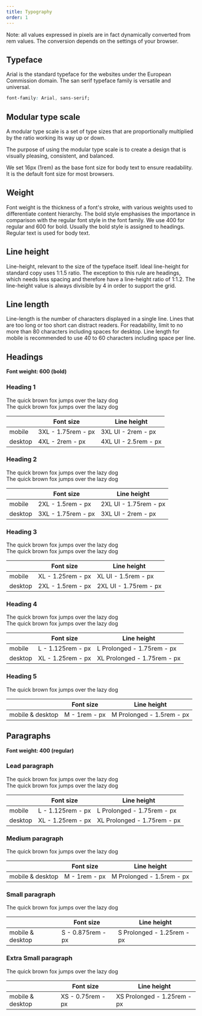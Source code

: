 ```yaml
---
title: Typography
order: 1
---
```



Note: all values expressed in pixels are in fact dynamically converted from rem values. The conversion depends on the settings of your browser.

## Typeface

Arial is the standard typeface for the websites under the European Commission domain. The san serif typeface family is versatile and universal.

```css
font-family: Arial, sans-serif;
```

## Modular type scale

A modular type scale is a set of type sizes that are proportionally multiplied by the ratio working its way up or down.

The purpose of using the modular type scale is to create a design that is visually pleasing, consistent, and balanced.

We set 16px (1rem) as the base font size for body text to ensure readability. It is the default font size for most browsers.

## Weight

Font weight is the thickness of a font's stroke, with various weights used to differentiate content hierarchy. The bold style emphasises the importance in comparison with the regular font style in the font family. We use 400 for regular and 600 for bold. Usually the bold style is assigned to headings. Regular text is used for body text.

## Line height

Line-height, relevant to the size of the typeface itself. Ideal line-height for standard copy uses 1:1.5 ratio. The exception to this rule are headings, which needs less spacing and therefore have a line-height ratio of 1:1.2. The line-height value is always divisible by 4 in order to support the grid.

## Line length

Line-length is the number of characters displayed in a single line. Lines that are too long or too short can distract readers. For readability, limit to no more than 80 characters including spaces for desktop. Line length for mobile is recommended to use 40 to 60 characters including space per line.

## Headings

**Font weight: 600 (bold)**

### Heading 1

<Playground hideCode>
  <div className="ecl-u-ph-m ecl-u-pv-xl">
    <div className="ecl-u-type-3xl ecl-u-type-bold">
      The quick brown fox jumps over the lazy dog
    </div>
    <div className="ecl-u-type-4xl ecl-u-type-bold ecl-u-mt-m">
      The quick brown fox jumps over the lazy dog
    </div>
  </div>
</Playground>

|         | Font size                                    | Line height                                   |
| ------- | -------------------------------------------- | --------------------------------------------- |
| mobile  | 3XL - 1.75rem - <RemToPixels rem="1.75" />px | 3XL UI - 2rem - <RemToPixels rem="2" />px     |
| desktop | 4XL - 2rem - <RemToPixels rem="2" />px       | 4XL UI - 2.5rem - <RemToPixels rem="2.5" />px |

### Heading 2

<Playground hideCode>
  <div className="ecl-u-ph-m ecl-u-pv-xl">
    <div className="ecl-u-type-2xl ecl-u-type-bold">
      The quick brown fox jumps over the lazy dog
    </div>
    <div className="ecl-u-type-3xl ecl-u-type-bold ecl-u-mt-m">
      The quick brown fox jumps over the lazy dog
    </div>
  </div>
</Playground>

|         | Font size                                    | Line height                                     |
| ------- | -------------------------------------------- | ----------------------------------------------- |
| mobile  | 2XL - 1.5rem - <RemToPixels rem="1.5" />px   | 2XL UI - 1.75rem - <RemToPixels rem="1.75" />px |
| desktop | 3XL - 1.75rem - <RemToPixels rem="1.75" />px | 3XL UI - 2rem - <RemToPixels rem="2" />px       |

### Heading 3

<Playground hideCode>
  <div className="ecl-u-ph-m ecl-u-pv-xl">
    <div className="ecl-u-type-xl ecl-u-type-bold">
      The quick brown fox jumps over the lazy dog
    </div>
    <div className="ecl-u-type-2xl ecl-u-type-bold ecl-u-mt-m">
      The quick brown fox jumps over the lazy dog
    </div>
  </div>
</Playground>

|         | Font size                                   | Line height                                     |
| ------- | ------------------------------------------- | ----------------------------------------------- |
| mobile  | XL - 1.25rem - <RemToPixels rem="1.25" />px | XL UI - 1.5rem - <RemToPixels rem="1.5" />px    |
| desktop | 2XL - 1.5rem - <RemToPixels rem="1.5" />px  | 2XL UI - 1.75rem - <RemToPixels rem="1.75" />px |

### Heading 4

<Playground hideCode>
  <div className="ecl-u-ph-m ecl-u-pv-xl">
    <div className="ecl-u-type-prolonged-l ecl-u-type-bold">
      The quick brown fox jumps over the lazy dog
    </div>
    <div className="ecl-u-type-prolonged-xl ecl-u-type-bold ecl-u-mt-m">
      The quick brown fox jumps over the lazy dog
    </div>
  </div>
</Playground>

|         | Font size                                    | Line height                                           |
| ------- | -------------------------------------------- | ----------------------------------------------------- |
| mobile  | L - 1.125rem - <RemToPixels rem="1.125" />px | L Prolonged - 1.75rem - <RemToPixels rem="1.75" />px  |
| desktop | XL - 1.25rem - <RemToPixels rem="1.25" />px  | XL Prolonged - 1.75rem - <RemToPixels rem="1.75" />px |

### Heading 5

<Playground hideCode>
  <div className="ecl-u-ph-m ecl-u-pv-xl">
    <div className="ecl-u-type-prolonged-m ecl-u-type-bold">
      The quick brown fox jumps over the lazy dog
    </div>
  </div>
</Playground>

|                  | Font size                            | Line height                                        |
| ---------------- | ------------------------------------ | -------------------------------------------------- |
| mobile & desktop | M - 1rem - <RemToPixels rem="1" />px | M Prolonged - 1.5rem - <RemToPixels rem="1.5" />px |

## Paragraphs

**Font weight: 400 (regular)**

### Lead paragraph

<Playground hideCode>
  <div className="ecl-u-ph-m ecl-u-pv-xl">
    <div className="ecl-u-type-prolonged-l">
      The quick brown fox jumps over the lazy dog
    </div>
    <div className="ecl-u-type-prolonged-xl">
      The quick brown fox jumps over the lazy dog
    </div>
  </div>
</Playground>

|         | Font size                                    | Line height                                           |
| ------- | -------------------------------------------- | ----------------------------------------------------- |
| mobile  | L - 1.125rem - <RemToPixels rem="1.125" />px | L Prolonged - 1.75rem - <RemToPixels rem="1.75" />px  |
| desktop | XL - 1.25rem - <RemToPixels rem="1.25" />px  | XL Prolonged - 1.75rem - <RemToPixels rem="1.75" />px |

### Medium paragraph

<Playground hideCode>
  <div className="ecl-u-ph-m ecl-u-pv-xl">
    <div className="ecl-u-type-prolonged-m">
      The quick brown fox jumps over the lazy dog
    </div>
  </div>
</Playground>

|                  | Font size                            | Line height                                        |
| ---------------- | ------------------------------------ | -------------------------------------------------- |
| mobile & desktop | M - 1rem - <RemToPixels rem="1" />px | M Prolonged - 1.5rem - <RemToPixels rem="1.5" />px |

### Small paragraph

<Playground hideCode>
  <div className="ecl-u-ph-m ecl-u-pv-xl">
    <div className="ecl-u-type-prolonged-s">
      The quick brown fox jumps over the lazy dog
    </div>
  </div>
</Playground>

|                  | Font size                                    | Line height                                          |
| ---------------- | -------------------------------------------- | ---------------------------------------------------- |
| mobile & desktop | S - 0.875rem - <RemToPixels rem="0.875" />px | S Prolonged - 1.25rem - <RemToPixels rem="1.25" />px |

### Extra Small paragraph

<Playground hideCode>
  <div className="ecl-u-ph-m ecl-u-pv-xl">
    <div className="ecl-u-type-prolonged-xs">
      The quick brown fox jumps over the lazy dog
    </div>
  </div>
</Playground>

|                  | Font size                                   | Line height                                           |
| ---------------- | ------------------------------------------- | ----------------------------------------------------- |
| mobile & desktop | XS - 0.75rem - <RemToPixels rem="0.75" />px | XS Prolonged - 1.25rem - <RemToPixels rem="1.25" />px |
